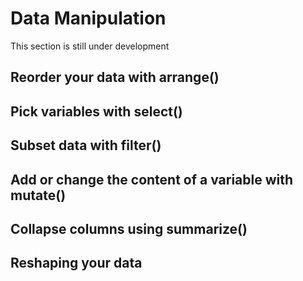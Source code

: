 # Data Manipulation {#sec-data-manipulation}

:::{.callout-caution appearance=minimal}
This section is still under development
:::

## Reorder your data with arrange()
## Pick variables with select()
## Subset data with filter()
## Add or change the content of a variable with mutate()
## Collapse columns using summarize()
## Reshaping your data
